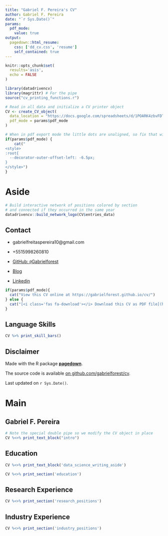 ```yaml
---
title: "Gabriel F. Pereira's CV"
author: Gabriel F. Pereira
date: "`r Sys.Date()`"
params:
  pdf_mode:
    value: true
output:
  pagedown::html_resume:
    css: ['dd_cv.css', 'resume']
    self_contained: true
---
```


```r
knitr::opts_chunk$set(
  results='asis', 
  echo = FALSE
)

library(datadrivencv)
library(magrittr) # For the pipe
source("cv_printing_functions.r")

# Read in all data and initialize a CV printer object
CV <- create_CV_object(
  data_location = "https://docs.google.com/spreadsheets/d/1POARK4zbvFDT51n9De3_j6ogu4naX3gxDmiD2qWbF9o/edit?usp=sharing",  
  pdf_mode = params$pdf_mode
)

```


```r
# When in pdf export mode the little dots are unaligned, so fix that with some conditional CSS.
if(params$pdf_mode) {
    cat("
<style>
:root{
  --decorator-outer-offset-left: -6.5px;
}
</style>")
}
```


Aside
================================================================================

```r
# Build interactive network of positions colored by section
# and connected if they occurred in the same year
datadrivencv::build_network_logo(CV$entries_data)
```



## Contact 

- <i class="fa fa-envelope"></i> gabrielfreitaspereira10@gmail.com

- <i class="fa fa-phone"></i> +5515998260810

- [<i class="fa fa-github"></i> GitHub: `@`Gabrielforest](https://github.com/Gabrielforest)

- [<i class="fa fa-home"></i> Blog](https://gabrielforest.github.io/portfolio/)

- [<i class="fa fa-linkedin"></i> Linkedin](https://www.linkedin.com/in/gabriel-de-freitas-pereira-925260205)



```r
if(params$pdf_mode){
  cat("View this CV online at https://gabrielforest.github.io/cv/")
} else {
  cat("[<i class='fas fa-download'></i> Download this CV as PDF file](https://github.com/Gabrielforest/cv/raw/master/docs/index.pdf)")
}
```



Language Skills {#skills}
--------------------------------------------------------------------------------

```r
CV %>% print_skill_bars()
```



Disclaimer {#disclaimer}
--------------------------------------------------------------------------------

Made with the R package [**pagedown**](https://github.com/rstudio/pagedown). 

The source code is available [on github.com/gabrielforest/cv](https://github.com/gabrielforest/cv).

Last updated on `r Sys.Date()`.



Main
================================================================================

Gabriel F. Pereira {#title}
--------------------------------------------------------------------------------

```r
# Note the special double pipe so we modify the CV object in place
CV %<>% print_text_block("intro") 
```


Education {data-icon=graduation-cap data-concise=true}
--------------------------------------------------------------------------------

::: aside
```r
CV %<>% print_text_block('data_science_writing_aside')
```
:::

```r
CV %<>% print_section('education')
```


Research Experience {data-icon=laptop}
--------------------------------------------------------------------------------

```r
CV %<>% print_section('research_positions')
```


Industry Experience {data-icon=suitcase}
--------------------------------------------------------------------------------

```r
CV %<>% print_section('industry_positions')
```